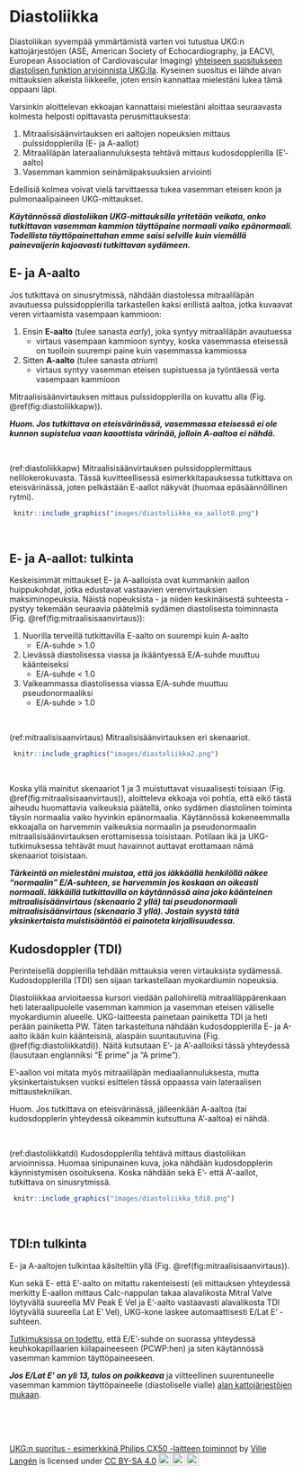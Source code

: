 # Diastoliikka

Diastoliikan syvempää ymmärtämistä varten voi tutustua UKG:n kattojärjestöjen (ASE, American Society of Echocardiography, ja EACVI, European Association of Cardiovascular Imaging) [yhteiseen suositukseen diastolisen funktion arvioinnista UKG:lla](https://www.asecho.org/guideline/recommendations-for-the-evaluation-of-left-ventricular-diastolic-function-by-echocardiography-an-update-from-the-american-society-of-echocardiography-and-the-european-association-of-cardiovascular-im/). Kyseinen suositus ei lähde aivan mittauksien alkeista liikkeelle, joten ensin kannattaa mielestäni lukea tämä oppaani läpi.

Varsinkin aloittelevan ekkoajan kannattaisi mielestäni aloittaa seuraavasta kolmesta helposti opittavasta perusmittauksesta:

1. Mitraalisisäänvirtauksen eri aaltojen nopeuksien mittaus pulssidopplerilla (E- ja A-aallot)
2. Mitraaliläpän lateraaliannuluksesta tehtävä mittaus kudosdopplerilla (E'-aalto)
3. Vasemman kammion seinämäpaksuuksien arviointi

Edellisiä kolmea voivat vielä tarvittaessa tukea vasemman eteisen koon ja pulmonaalipaineen UKG-mittaukset.

***Käytännössä diastoliikan UKG-mittauksilla yritetään veikata, onko tutkittavan vasemman kammion täyttöpaine normaali vaiko epänormaali. Todellista täyttöpainettahan emme saisi selville kuin viemällä painevaijerin kajoavasti tutkittavan sydämeen.***


## E- ja A-aalto

Jos tutkittava on sinusrytmissä, nähdään diastolessa mitraaliläpän avautuessa pulssidopplerilla tarkastellen kaksi erillistä aaltoa, jotka kuvaavat veren virtaamista vasempaan kammioon:

1) Ensin **E-aalto** (tulee sanasta *early*), joka syntyy mitraaliläpän avautuessa
   - virtaus vasempaan kammioon syntyy, koska vasemmassa eteisessä on tuolloin suurempi paine kuin vasemmassa kammiossa

2) Sitten **A-aalto** (tulee sanasta *atrium*)
   - virtaus syntyy vasemman eteisen supistuessa ja työntäessä verta vasempaan kammioon

Mitraalisisäänvirtauksen mittaus pulssidopplerilla on kuvattu alla (Fig. \@ref(fig:diastoliikkapw)).

***Huom. Jos tutkittava on eteisvärinässä, vasemmassa eteisessä ei ole kunnon supistelua vaan kaoottista värinää, jolloin A-aaltoa ei nähdä.***






<br />


(ref:diastoliikkapw) Mitraalisisäänvirtauksen pulssidopplermittaus nelilokerokuvasta. Tässä kuvitteellisessä esimerkkitapauksessa tutkittava on eteisvärinässä, joten pelkästään E-aallot näkyvät (huomaa epäsäännöllinen rytmi).

```r
 knitr::include_graphics("images/diastoliikka_ea_aallot8.png")
```


<br />


## E- ja A-aallot: tulkinta


Keskeisimmät mittaukset E- ja A-aalloista ovat kummankin aallon huippukohdat, jotka edustavat vastaavien verenvirtauksien maksiminopeuksia. Näistä nopeuksista - ja niiden keskinäisestä suhteesta - pystyy tekemään seuraavia päätelmiä sydämen diastolisesta toiminnasta (Fig. \@ref(fig:mitraalisisaanvirtaus)):

1. Nuorilla terveillä tutkittavilla E-aalto on suurempi kuin A-aalto
   - E/A-suhde > 1.0
2. Lievässä diastolisessa viassa ja ikääntyessä E/A-suhde muuttuu käänteiseksi
   - E/A-suhde < 1.0
3. Vaikeammassa diastolisessa viassa E/A-suhde muuttuu pseudonormaaliksi
   - E/A-suhde > 1.0



<br />


(ref:mitraalisisaanvirtaus) Mitraalisisäänvirtauksen eri skenaariot.

```r
 knitr::include_graphics("images/diastoliikka2.png")
```


<br />




Koska yllä mainitut skenaariot 1 ja 3 muistuttavat visuaalisesti toisiaan  (Fig. \@ref(fig:mitraalisisaanvirtaus)), aloitteleva ekkoaja voi pohtia, että eikö tästä aiheudu huomattavia vaikeuksia päätellä, onko sydämen diastolinen toiminta täysin normaalia vaiko hyvinkin epänormaalia. Käytännössä kokeneemmalla ekkoajalla on harvemmin vaikeuksia normaalin ja pseudonormaalin mitraalisisäänvirtauksen erottamisessa toisistaan. Potilaan ikä ja UKG-tutkimuksessa tehtävät muut havainnot auttavat erottamaan nämä skenaariot toisistaan.

***Tärkeintä on mielestäni muistaa, että jos iäkkäällä henkilöllä näkee "normaalin" E/A-suhteen, se harvemmin jos koskaan on oikeasti normaali. Iäkkäillä tutkittavilla on käytännössä aina joko käänteinen mitraalisisäänvirtaus (skenaario 2 yllä) tai pseudonormaali mitraalisisäänvirtaus (skenaario 3 yllä). Jostain syystä tätä yksinkertaista muistisääntöä ei painoteta kirjallisuudessa.***




## Kudosdoppler (TDI)

Perinteisellä dopplerilla tehdään mittauksia veren virtauksista sydämessä. Kudosdopplerilla (TDI) sen sijaan tarkastellaan myokardiumin nopeuksia.

Diastoliikkaa arvioitaessa kursori viedään pallohiirellä mitraaliläppärenkaan heti lateraalipuolelle vasemman kammion ja vasemman eteisen väliselle myokardiumin alueelle. UKG-laitteesta painetaan painiketta TDI ja heti perään painiketta PW. Täten tarkasteltuna nähdään kudosdopplerilla E- ja A-aalto ikään kuin käänteisinä, alaspäin suuntautuvina (Fig. \@ref(fig:diastoliikkatdi)). Näitä kutsutaan E'- ja A'-aalloiksi tässä yhteydessä (lausutaan englanniksi "E prime" ja "A prime").

E'-aallon voi mitata myös mitraaliläpän mediaaliannuluksesta, mutta yksinkertaistuksen vuoksi esittelen tässä oppaassa vain lateraalisen mittaustekniikan.

Huom. Jos tutkittava on eteisvärinässä, jälleenkään A-aaltoa (tai kudosdopplerin yhteydessä oikeammin kutsuttuna A'-aaltoa) ei nähdä.




<br />


(ref:diastoliikkatdi) Kudosdopplerilla tehtävä mittaus diastoliikan arvioinnissa. Huomaa sinipunainen kuva, joka nähdään kudosdopplerin käynnistymisen osoituksena. Koska nähdään sekä E'- että A'-aallot, tutkittava on sinusrytmissä.

```r
 knitr::include_graphics("images/diastoliikka_tdi8.png")
```

 


<br />

## TDI:n tulkinta

E- ja A-aaltojen tulkintaa käsiteltiin yllä (Fig. \@ref(fig:mitraalisisaanvirtaus)). 

Kun sekä E- että E'-aalto on mitattu rakenteisesti (eli mittauksen yhteydessä merkitty E-aallon mittaus Calc-nappulan takaa alavalikosta Mitral Valve löytyvällä suureella MV Peak E Vel ja E'-aalto vastaavasti alavalikosta TDI löytyvällä suureella Lat E' Vel), UKG-kone laskee automaattisesti E/Lat E' -suhteen.

[Tutkimuksissa on todettu](https://pubmed.ncbi.nlm.nih.gov/12633827/), että E/E'-suhde on suorassa yhteydessä keuhkokapillaarien kiilapaineeseen (PCWP:hen) ja siten käytännössä vasemman kammion täyttöpaineeseen.

***Jos E/Lat E' on yli 13, tulos on poikkeava*** ja viitteellinen suurentuneelle vasemman kammion täyttöpaineelle (diastoliselle vialle) [alan kattojärjestöjen mukaan](https://www.asecho.org/guideline/recommendations-for-the-evaluation-of-left-ventricular-diastolic-function-by-echocardiography-an-update-from-the-american-society-of-echocardiography-and-the-european-association-of-cardiovascular-im/).



<br/>
<br/>
<br/>
<p xmlns:cc="http://creativecommons.org/ns#" xmlns:dct="http://purl.org/dc/terms/"><a property="dct:title" rel="cc:attributionURL" href="https://vldesign.kapsi.fi/echo/">UKG:n suoritus - esimerkkinä Philips CX50 -laitteen toiminnot</a> by <a rel="cc:attributionURL dct:creator" property="cc:attributionName" href="http://www.linkedin.com/in/ville-langen">Ville Langén</a> is licensed under <a href="http://creativecommons.org/licenses/by-sa/4.0/?ref=chooser-v1" target="_blank" rel="license noopener noreferrer" style="display:inline-block;">CC BY-SA 4.0<img style="height:22px!important;margin-left:3px;vertical-align:text-bottom;" src="https://mirrors.creativecommons.org/presskit/icons/cc.svg?ref=chooser-v1"><img style="height:22px!important;margin-left:3px;vertical-align:text-bottom;" src="https://mirrors.creativecommons.org/presskit/icons/by.svg?ref=chooser-v1"><img style="height:22px!important;margin-left:3px;vertical-align:text-bottom;" src="https://mirrors.creativecommons.org/presskit/icons/sa.svg?ref=chooser-v1"></a></p>